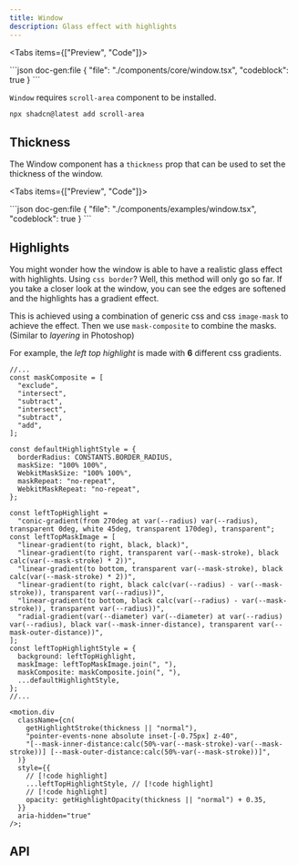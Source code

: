 ```yaml
---
title: Window
description: Glass effect with highlights
---
```



<Tabs items={["Preview", "Code"]}>

<Tab value="Preview">
  <ComponentWrapper>
    <Window className="h-[200px] w-[200px]" />
  </ComponentWrapper>
</Tab>

<Tab value="Code">
```json doc-gen:file
{
  "file": "./components/core/window.tsx",
  "codeblock": true
}
```
</Tab>
</Tabs>

`Window` requires `scroll-area` component to be installed.

```bash
npx shadcn@latest add scroll-area
```

## Thickness

The Window component has a `thickness` prop that can be used to set the thickness of the window.

<Tabs items={["Preview", "Code"]}>

<Tab value="Preview">
  <ComponentWrapper className="flex flex-wrap gap-8" gradient>
    <WindowExample />
  </ComponentWrapper>
</Tab>

<Tab value="Code">
```json doc-gen:file
{
  "file": "./components/examples/window.tsx",
  "codeblock": true
}
```
</Tab>
</Tabs>

## Highlights

You might wonder how the window is able to have a realistic glass effect with highlights.
Using `css border`? Well, this method will only go so far. If you take a closer look at the window, you can
see the edges are softened and the highlights has a gradient effect.

This is achieved using a combination of generic css and css `image-mask` to achieve the effect.
Then we use `mask-composite` to combine the masks. (Similar to _layering_ in Photoshop)

For example, the _left top highlight_ is made with **6** different css gradients.

```tsx title="window.tsx"
//...
const maskComposite = [
  "exclude",
  "intersect",
  "subtract",
  "intersect",
  "subtract",
  "add",
];

const defaultHighlightStyle = {
  borderRadius: CONSTANTS.BORDER_RADIUS,
  maskSize: "100% 100%",
  WebkitMaskSize: "100% 100%",
  maskRepeat: "no-repeat",
  WebkitMaskRepeat: "no-repeat",
};

const leftTopHighlight =
  "conic-gradient(from 270deg at var(--radius) var(--radius), transparent 0deg, white 45deg, transparent 170deg), transparent";
const leftTopMaskImage = [
  "linear-gradient(to right, black, black)",
  "linear-gradient(to right, transparent var(--mask-stroke), black calc(var(--mask-stroke) * 2))",
  "linear-gradient(to bottom, transparent var(--mask-stroke), black calc(var(--mask-stroke) * 2))",
  "linear-gradient(to right, black calc(var(--radius) - var(--mask-stroke)), transparent var(--radius))",
  "linear-gradient(to bottom, black calc(var(--radius) - var(--mask-stroke)), transparent var(--radius))",
  "radial-gradient(var(--diameter) var(--diameter) at var(--radius) var(--radius), black var(--mask-inner-distance), transparent var(--mask-outer-distance))",
];
const leftTopHighlightStyle = {
  background: leftTopHighlight,
  maskImage: leftTopMaskImage.join(", "),
  maskComposite: maskComposite.join(", "),
  ...defaultHighlightStyle,
};
//...

<motion.div
  className={cn(
    getHighlightStroke(thickness || "normal"),
    "pointer-events-none absolute inset-[-0.75px] z-40",
    "[--mask-inner-distance:calc(50%-var(--mask-stroke)-var(--mask-stroke))] [--mask-outer-distance:calc(50%-var(--mask-stroke))]",
  )}
  style={{
    // [!code highlight]
    ...leftTopHighlightStyle, // [!code highlight]
    // [!code highlight]
    opacity: getHighlightOpacity(thickness || "normal") + 0.35,
  }}
  aria-hidden="true"
/>;
```

## API

<AutoTypeTable path="./components/core/window.tsx" name="WindowApiProps" />
